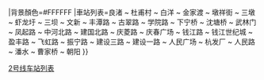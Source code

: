 {{鐵道路線|lua=1|铁道系统=杭州地铁
|模板名稱=杭州地铁2号线
|名稱=[[杭州地铁2号线]]
|代表色={{杭州地铁颜色|2|s}}
|Logo = {{#ifeq: {{NAMESPACE}} | {{NS:0}} |[[File:Hangzhou Metro Logo (no text).png|杭州地铁标志|30px]]}}
|背景顏色=#FFFFFF
|車站列表=良渚 ~ 杜甫村 ~ 白洋 ~ 金家渡 ~ 墩祥街 ~ 三墩 ~ 虾龙圩 ~ 三坝 ~ 文新 ~ 丰潭路 ~ 古翠路 ~ 学院路 ~ 下宁桥 ~ 沈塘桥 ~ 武林门 ~ 凤起路 ~ 中河北路 ~ 建国北路 ~ 庆菱路 ~ 庆春广场 ~ 钱江路 ~ 钱江世纪城 ~ 盈丰路 ~ 飞虹路 ~ 振宁路 ~ 建设三路 ~ 建设一路 ~ 人民广场 ~ 杭发厂 ~ 人民路 ~ 潘水 ~ 曹家桥 ~ 朝阳
}}<noinclude>
[[Category:杭州地铁模板|2号线车站列表]]
</noinclude>